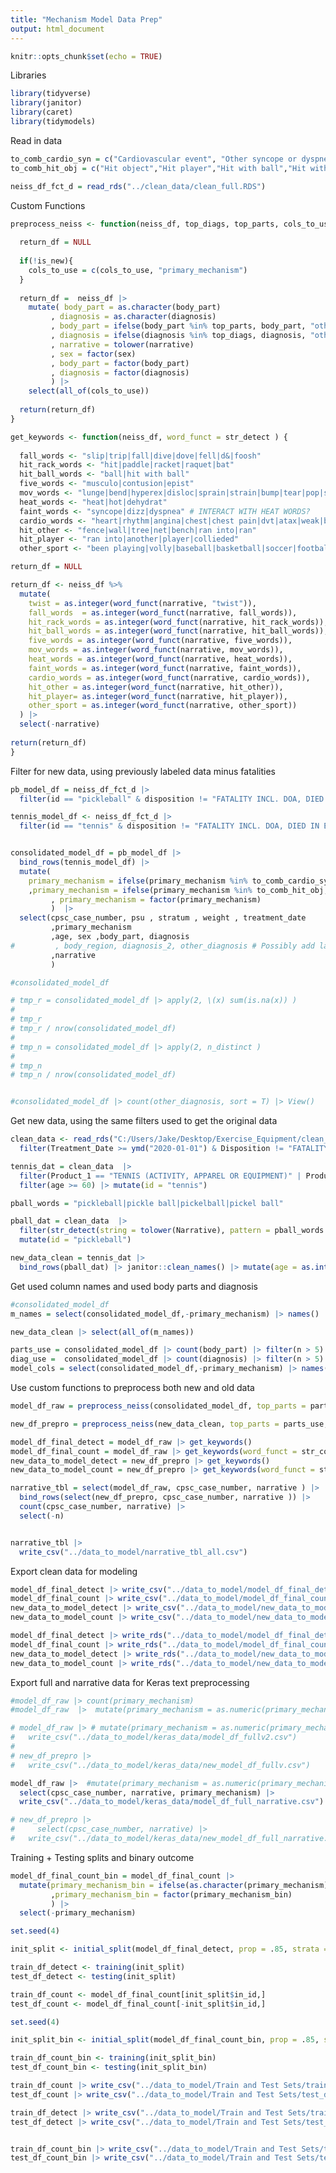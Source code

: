 ```yaml
---
title: "Mechanism Model Data Prep"
output: html_document
---
```


```r
knitr::opts_chunk$set(echo = TRUE)
```

Libraries
```r
library(tidyverse)
library(janitor)
library(caret)
library(tidymodels)
```

Read in data
```r
to_comb_cardio_syn = c("Cardiovascular event", "Other syncope or dyspnea")
to_comb_hit_obj = c("Hit object","Hit player","Hit with ball","Hit with racquet/paddle")

neiss_df_fct_d = read_rds("../clean_data/clean_full.RDS")
```


Custom Functions
```r
preprocess_neiss <- function(neiss_df, top_diags, top_parts, cols_to_use, is_new = FALSE) {
  
  return_df = NULL
  
  if(!is_new){
    cols_to_use = c(cols_to_use, "primary_mechanism")
  }
  
  return_df =  neiss_df |>  
    mutate( body_part = as.character(body_part)
         , diagnosis = as.character(diagnosis)
         , body_part = ifelse(body_part %in% top_parts, body_part, "other")
         , diagnosis = ifelse(diagnosis %in% top_diags, diagnosis, "other")
         , narrative = tolower(narrative)
         , sex = factor(sex)
         , body_part = factor(body_part)
         , diagnosis = factor(diagnosis)
         ) |>
    select(all_of(cols_to_use))
  
  return(return_df)
}

get_keywords <- function(neiss_df, word_funct = str_detect ) {
  
  fall_words <- "slip|trip|fall|dive|dove|fell|d&|foosh"
  hit_rack_words <- "hit|paddle|racket|raquet|bat"
  hit_ball_words <- "ball|hit with ball"
  five_words <- "musculo|contusion|epist"
  mov_words <- "lunge|bend|hyperex|disloc|sprain|strain|bump|tear|pop|snap|roll|cut|abrasion|sting|jam"
  heat_words <- "heat|hot|dehydrat"
  faint_words <- "syncope|dizz|dyspnea" # INTERACT WITH HEAT WORDS?
  cardio_words <- "heart|rhythm|angina|chest|chest pain|dvt|atax|weak|blood pressure|palpitat"
  hit_other <- "fence|wall|tree|net|bench|ran into|ran"
  hit_player <- "ran into|another|player|collieded"
  other_sport <- "been playing|volly|baseball|basketball|soccer|football|golf|sports"

return_df = NULL

return_df <- neiss_df %>% 
  mutate(
    twist = as.integer(word_funct(narrative, "twist")),
    fall_words  = as.integer(word_funct(narrative, fall_words)),
    hit_rack_words = as.integer(word_funct(narrative, hit_rack_words)),
    hit_ball_words = as.integer(word_funct(narrative, hit_ball_words)),
    five_words = as.integer(word_funct(narrative, five_words)),
    mov_words = as.integer(word_funct(narrative, mov_words)),
    heat_words = as.integer(word_funct(narrative, heat_words)),
    faint_words = as.integer(word_funct(narrative, faint_words)),
    cardio_words = as.integer(word_funct(narrative, cardio_words)),
    hit_other = as.integer(word_funct(narrative, hit_other)),
    hit_player= as.integer(word_funct(narrative, hit_player)),
    other_sport = as.integer(word_funct(narrative, other_sport))
  ) |>
  select(-narrative)
  
return(return_df)
}
```


Filter for new data, using previously labeled data minus fatalities
```r
pb_model_df = neiss_df_fct_d |>
  filter(id == "pickleball" & disposition != "FATALITY INCL. DOA, DIED IN ER")# & age >= 50) #|> count(primary_mechanism)

tennis_model_df <- neiss_df_fct_d |>
  filter(id == "tennis" & disposition != "FATALITY INCL. DOA, DIED IN ER") 


consolidated_model_df = pb_model_df |> 
  bind_rows(tennis_model_df) |> 
  mutate(
    primary_mechanism = ifelse(primary_mechanism %in% to_comb_cardio_syn, "cardio/sync", primary_mechanism)
    ,primary_mechanism = ifelse(primary_mechanism %in% to_comb_hit_obj, "Hit with various obj", primary_mechanism)
         , primary_mechanism = factor(primary_mechanism)     
         )  |>
  select(cpsc_case_number, psu , stratum , weight , treatment_date
         ,primary_mechanism
         ,age, sex ,body_part, diagnosis
#         , body_region, diagnosis_2, other_diagnosis # Possibly add later
         ,narrative
         )

#consolidated_model_df

# tmp_r = consolidated_model_df |> apply(2, \(x) sum(is.na(x)) )
# 
# tmp_r
# tmp_r / nrow(consolidated_model_df)
# 
# tmp_n = consolidated_model_df |> apply(2, n_distinct )
# 
# tmp_n
# tmp_n / nrow(consolidated_model_df)


#consolidated_model_df |> count(other_diagnosis, sort = T) |> View()
```


Get new data, using the same filters used to get the original data
```r
clean_data <- read_rds("C:/Users/Jake/Desktop/Exercise_Equipment/clean_data/clean_neiss_df_2013-2022.RDS") |> mutate(age = as.numeric(age_in_years) ) |>
  filter(Treatment_Date >= ymd("2020-01-01") & Disposition != "FATALITY INCL. DOA, DIED IN ER")

tennis_dat = clean_data  |>
  filter(Product_1 == "TENNIS (ACTIVITY, APPAREL OR EQUIPMENT)" | Product_2 == "TENNIS (ACTIVITY, APPAREL OR EQUIPMENT)" | Product_3 == "TENNIS (ACTIVITY, APPAREL OR EQUIPMENT)") |> 
  filter(age >= 60) |> mutate(id = "tennis")

pball_words = "pickleball|pickle ball|pickelball|pickel ball"

pball_dat = clean_data  |>
  filter(str_detect(string = tolower(Narrative), pattern = pball_words  )) |>  
  mutate(id = "pickleball")

new_data_clean = tennis_dat |>
  bind_rows(pball_dat) |> janitor::clean_names() |> mutate(age = as.integer(age)) 

```


Get used column names and used body parts and diagnosis
```r
#consolidated_model_df
m_names = select(consolidated_model_df,-primary_mechanism) |> names()

new_data_clean |> select(all_of(m_names))

parts_use = consolidated_model_df |> count(body_part) |> filter(n > 5) |> pull(body_part)
diag_use =  consolidated_model_df |> count(diagnosis) |> filter(n > 5) |> pull(diagnosis)
model_cols = select(consolidated_model_df,-primary_mechanism) |> names()
```


Use custom functions to preprocess both new and old data
```r
model_df_raw = preprocess_neiss(consolidated_model_df, top_parts = parts_use, top_diags = diag_use, cols_to_use = model_cols )

new_df_prepro = preprocess_neiss(new_data_clean, top_parts = parts_use, top_diags = diag_use, cols_to_use = model_cols, is_new = TRUE )
```



```r
model_df_final_detect = model_df_raw |> get_keywords()
model_df_final_count = model_df_raw |> get_keywords(word_funct = str_count)
new_data_to_model_detect = new_df_prepro |> get_keywords()
new_data_to_model_count = new_df_prepro |> get_keywords(word_funct = str_count)
```



```r
narrative_tbl = select(model_df_raw, cpsc_case_number, narrative ) |>
  bind_rows(select(new_df_prepro, cpsc_case_number, narrative )) |>
  count(cpsc_case_number, narrative) |>
  select(-n) 



```

```r
narrative_tbl |>
  write_csv("../data_to_model/narrative_tbl_all.csv")
```


Export clean data for modeling
```r
model_df_final_detect |> write_csv("../data_to_model/model_df_final_detect.csv")
model_df_final_count |> write_csv("../data_to_model/model_df_final_count.csv")
new_data_to_model_detect |> write_csv("../data_to_model/new_data_to_model_detect.csv")
new_data_to_model_count |> write_csv("../data_to_model/new_data_to_model_count.csv")

model_df_final_detect |> write_rds("../data_to_model/model_df_final_detect.rds")
model_df_final_count |> write_rds("../data_to_model/model_df_final_count.rds")
new_data_to_model_detect |> write_rds("../data_to_model/new_data_to_model_detect.rds")
new_data_to_model_count |> write_rds("../data_to_model/new_data_to_model_count.rds")

```


Export full and narrative data for Keras text preprocessing
```r
#model_df_raw |> count(primary_mechanism)
#model_df_raw  |>  mutate(primary_mechanism = as.numeric(primary_mechanism)) |> count(primary_mechanism)

# model_df_raw |> # mutate(primary_mechanism = as.numeric(primary_mechanism)) |> #count(primary_mechanism)
#   write_csv("../data_to_model/keras_data/model_df_fullv2.csv")
# 
# new_df_prepro |> 
#   write_csv("../data_to_model/keras_data/new_model_df_fullv.csv")

model_df_raw |>  #mutate(primary_mechanism = as.numeric(primary_mechanism)) |> 
  select(cpsc_case_number, narrative, primary_mechanism) |>
  write_csv("../data_to_model/keras_data/model_df_full_narrative.csv")

# new_df_prepro |> 
#     select(cpsc_case_number, narrative) |>
#   write_csv("../data_to_model/keras_data/new_model_df_full_narrative.csv")

```



Training + Testing splits and binary outcome
```r

model_df_final_count_bin = model_df_final_count |>
  mutate(primary_mechanism_bin = ifelse(as.character(primary_mechanism) == "Multi-sport", "Multi-sport", "Other")
         ,primary_mechanism_bin = factor(primary_mechanism_bin)
         ) |>
  select(-primary_mechanism)

```

```r
set.seed(4)

init_split <- initial_split(model_df_final_detect, prop = .85, strata = "primary_mechanism")

train_df_detect <- training(init_split)
test_df_detect <- testing(init_split)

train_df_count <- model_df_final_count[init_split$in_id,]
test_df_count <- model_df_final_count[-init_split$in_id,]
```


```r
set.seed(4)

init_split_bin <- initial_split(model_df_final_count_bin, prop = .85, strata = "primary_mechanism_bin")

train_df_count_bin <- training(init_split_bin)
test_df_count_bin <- testing(init_split_bin)
```


```r
train_df_count |> write_csv("../data_to_model/Train and Test Sets/train_df_count.csv")
test_df_count |> write_csv("../data_to_model/Train and Test Sets/test_df_count.csv")

train_df_detect |> write_csv("../data_to_model/Train and Test Sets/train_df_detect.csv")
test_df_detect |> write_csv("../data_to_model/Train and Test Sets/test_df_detect.csv")


train_df_count_bin |> write_csv("../data_to_model/Train and Test Sets/train_df_count_bin.csv")
test_df_count_bin |> write_csv("../data_to_model/Train and Test Sets/test_df_count_bin.csv")

```



